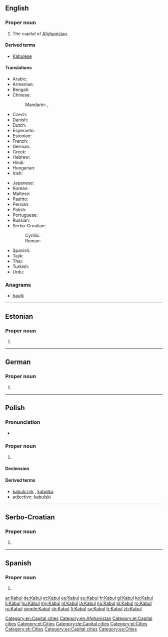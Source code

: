 {{also|kabul|Kábul}}
==English==

{{wikipedia}}

===Proper noun===
{{en-proper noun}}

# The capital of [[Afghanistan]].

====Derived terms====
* [[Kabulese]]

====Translations====
{{trans-top|capital of Afghanistan}}
* Arabic: {{t|ar|كابل|m|tr=kaabul}}
* Armenian: {{t|hy|Քաբուլ|tr=K’abul}}
* Bengali: {{t|bn|কাবুল|tr=Kabul|sc=Beng}}
* Chinese:
*: Mandarin: {{t|cmn|喀布爾|sc=Hani}}, {{t+|cmn|喀布尔|tr=Kābù'ěr|sc=Hani}}
* Czech: {{t+|cs|Kábul|m}}
* Danish: {{t|da|Kabul}}
* Dutch: {{t+|nl|Kaboel}}
* Esperanto: {{t|eo|Kabulo}}
* Estonian: {{t+|et|Kabul}}
* French: {{t+|fr|Kaboul}}
* German: {{t+|de|Kabul|n}}
* Greek: {{t|el|Καμπούλ}}
* Hebrew: {{t|he|קאבול}}
* Hindi: {{t|hi|काबुल|tr=Kābula}}
* Hungarian: {{t+|hu|Kabul}}
* Irish: {{t|ga|Cabúl|m}}
{{trans-mid}}
* Japanese: {{t|ja|カブール|tr=Kabūru}}
* Korean: {{t+|ko|카불|tr=Kabul|sc=Hang}}
* Maltese: {{t|mt|Kabul}}
* Pashto: {{t+|ps|کابل|tr=Kābul|sc=ps-Arab}}
* Persian: {{t+|fa|کابل|tr=Kâbol}}
* Polish: {{t+|pl|Kabul|m}}
* Portuguese: {{t+|pt|Cabul|m}}
* Russian: {{t|ru|Кабул|m|tr=Kabúl}}
* Serbo-Croatian:
*: Cyrillic: {{t|sh|Кабул|m}}
*: Roman: {{t|sh|Kabul|m}}
* Spanish: {{t+|es|Kabul|m}}
* Tajik: {{t|tg|Кобул|tr=Kobul|sc=Cyrl}}
* Thai: {{t|th|คาบูล|tr=khābūl}}
* Turkish: {{t+|tr|Kâbil}}
* Urdu: {{t|ur|کابل}}
{{trans-bottom}}

===Anagrams===
* [[baulk#English|baulk]]

[[Category:en:Capital cities]]
[[Category:en:Afghanistan]]

----

==Estonian==

===Proper noun===
{{head|et|proper noun}}

# {{l|en|Kabul}}

[[Category:et:Capital cities]]
[[Category:et:Cities]]

----

==German==
{{wikipedia|lang=de}}

===Proper noun===
{{de-proper noun|n}}

# {{l|en|Kabul}}

[[Category:de:Capital cities]]

----

==Polish==

===Pronunciation===
* {{IPA|/ˈkabul/|lang=pl}}

===Proper noun===
{{head|pl|proper noun|g=m}}

# {{l|en|Kabul}}

====Declension====
{{pl-decl-noun-sing|Kabul|Kabulu|Kabulowi|Kabul|Kabulem|Kabulu|Kabulu}}

====Derived terms====
* [[kabulczyk]] {{g|m}}, [[kabulka]] {{g|f}}
* adjective: [[kabulski]]

[[Category:pl:Cities]]

----

==Serbo-Croatian==
{{wikipedia|lang=sh}}

===Proper noun===
{{sh-proper noun|g=m|r|Кабул}}

# {{l|en|Kabul}}

[[Category:sh:Cities]]

----

==Spanish==
{{wikipedia|lang=es}}

===Proper noun===
{{es-proper noun|m}}

# {{l|en|Kabul}}

[[Category:es:Capital cities]]
[[Category:es:Cities]]

[[ar:Kabul]]
[[de:Kabul]]
[[et:Kabul]]
[[es:Kabul]]
[[eu:Kabul]]
[[fr:Kabul]]
[[gl:Kabul]]
[[ko:Kabul]]
[[li:Kabul]]
[[hu:Kabul]]
[[my:Kabul]]
[[nl:Kabul]]
[[ja:Kabul]]
[[no:Kabul]]
[[pl:Kabul]]
[[ro:Kabul]]
[[ru:Kabul]]
[[simple:Kabul]]
[[sh:Kabul]]
[[fi:Kabul]]
[[sv:Kabul]]
[[tr:Kabul]]
[[zh:Kabul]]
